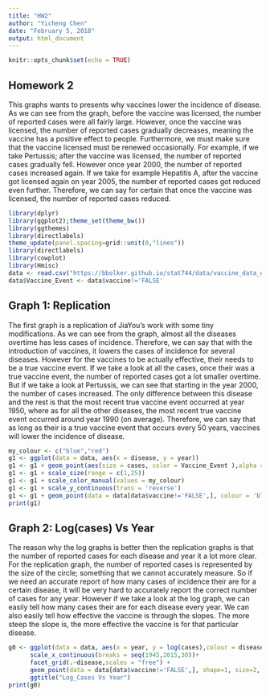 ```yaml
---
title: "HW2"
author: "Yicheng Chen"
date: "February 5, 2018"
output: html_document
---
```


```r

knitr::opts_chunk$set(echo = TRUE)
```

## Homework 2

This graphs wants to presents why vaccines lower the incidence of disease. As we can see from the graph, before the vaccine was licensed, the number of reported cases were all fairly large. However, once the vaccine was licensed, the number of reported cases gradually decreases, meaning the vaccine has a positive effect to people. Furthermore, we must make sure that the vaccine licensed must be renewed occasionally. For example, if we take Pertussis; after the vaccine was licensed, the number of reported cases gradually fell. However once year 2000, the number of reported cases increased again. If we take for example Hepatitis A, after the vaccine got licensed again on year 2005, the number of reported cases got reduced even further. Therefore, we can say for certain that once the vaccine was licensed, the number of reported cases reduced.


```r
library(dplyr)
library(ggplot2);theme_set(theme_bw())
library(ggthemes)
library(directlabels)
theme_update(panel.spacing=grid::unit(0,"lines"))
library(directlabels)
library(cowplot)
library(Hmisc)
data <- read.csv("https://bbolker.github.io/stat744/data/vaccine_data_online.csv")
data$Vaccine_Event <- data$vaccine!='FALSE'
```

## Graph 1: Replication

The first graph is a replication of JiaYou's work with some tiny modifications. As we can see from the graph, almost all the diseases overtime has less cases of incidence. Therefore, we can say that with the introduction of vaccines, it lowers the cases of incidence for several diseases. However for the vaccines to be actually effective, their needs to be a true vaccine event. If we take a look at all the cases, once their was a true vaccine event, the number of reported cases got a lot smaller overtime. But if we take a look at Pertussis, we can see that starting in the year 2000, the number of cases increased. The only difference between this disease and the rest is that the most recent true vaccine event occurred at year 1950, where as for all the other diseases, the most recent true vaccine event occurred around year 1990 (on average). Therefore, we can say that as long as their is a true vaccine event that occurs every 50 years, vaccines will lower the incidence of disease. 

```r
my_colour <- c("blue","red")
g1 <- ggplot(data = data, aes(x = disease, y = year))
g1 <- g1 + geom_point(aes(size = cases, color = Vaccine_Event ),alpha = 0.2) 
g1 <- g1 + scale_size(range = c(1,25))
g1 <- g1 + scale_color_manual(values = my_colour)
g1 <- g1 + scale_y_continuous(trans = 'reverse')
g1 <- g1 + geom_point(data = data[data$vaccine!='FALSE',], colour = 'black')
print(g1)
```

## Graph 2: Log(cases) Vs Year

The reason why the log graphs is better then the replication graphs is that the number of reported cases for each disease and year it a lot more clear. For the replication graph, the number of reported cases is represented by the size of the circle; something that we cannot accurately measure. So if we need an accurate report of how many cases of incidence their are for a certain disease, it will be very hard to accurately report the correct number of cases for any year. However if we take a look at the log graph, we can easily tell how many cases their are for each disease every year. We can also easily tell how effective the vaccine is through the slopes. The more steep the slope is, the more effective  the vaccine is for that particular disease. 


```r
g0 <- ggplot(data = data, aes(x = year, y = log(cases),colour = disease)) +geom_path() +
      scale_x_continuous(breaks = seq(1945,2015,30))+
      facet_grid(.~disease,scales = "free") + 
      geom_point(data = data[data$vaccine!='FALSE',], shape=1, size=2, stroke=1.5)+
      ggtitle("Log_Cases Vs Year")
print(g0)
```



